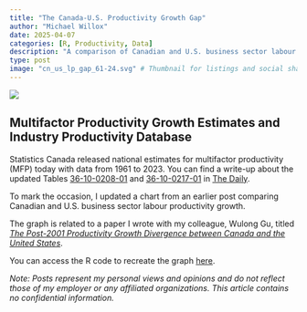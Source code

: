 ```yaml
---
title: "The Canada-U.S. Productivity Growth Gap"
author: "Michael Willox"
date: 2025-04-07
categories: [R, Productivity, Data]
description: "A comparison of Canadian and U.S. business sector labour productivity growth from 1961 to 2024."
type: post
image: "cn_us_lp_gap_61-24.svg" # Thumbnail for listings and social sharing
---
```


![](cn_us_lp_gap_61-24.svg)

## Multifactor Productivity Growth Estimates and Industry Productivity Database

Statistics Canada released national estimates for multifactor productivity (MFP) today with data from 1961 to 2023. You can find a write-up about the updated Tables [36-10-0208-01](https://www150.statcan.gc.ca/t1/tbl1/en/tv.action?pid=3610020801) and [36-10-0217-01](https://www150.statcan.gc.ca/t1/tbl1/en/tv.action?pid=3610021701) in [The Daily](https://www150.statcan.gc.ca/n1/dai-quo/index-eng.htm?HPA=1).

To mark the occasion, I updated a chart from an earlier post comparing Canadian and U.S. business sector labour productivity growth.

The graph is related to a paper I wrote with my colleague, Wulong Gu, titled [*The Post-2001 Productivity Growth Divergence between Canada and the United States*](https://csls.ca/ipm/ipm45.asp). 

You can access the R code to recreate the graph [here](https://github.com/MichaelWillox/michaelwillox.github.io/tree/main/posts/cn_us_prdty_gap). 

*Note: Posts represent my personal views and opinions and do not reflect those of my employer or any affiliated organizations. This article contains no confidential information.*
